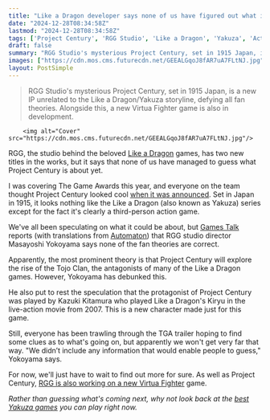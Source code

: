 ```yaml
---
title: "Like a Dragon developer says none of us have figured out what its new game Project Century is about because 'We didn’t include any information that would enable people to guess'"
date: "2024-12-28T08:34:58Z"
lastmod: "2024-12-28T08:34:58Z"
tags: ['Project Century', 'RGG Studio', 'Like a Dragon', 'Yakuza', 'Action', 'JRPG', 'Third-Person', 'Virtua Fighter', 'New IP', '1915 Japan']
draft: false
summary: "RGG Studio's mysterious Project Century, set in 1915 Japan, is a new IP unrelated to the Like a Dragon/Yakuza storyline, defying all fan theories.  Alongside this, a new Virtua Fighter game is also in development."
images: ["https://cdn.mos.cms.futurecdn.net/GEEALGqoJ8fAR7uA7FLtNJ.jpg"]
layout: PostSimple
---
```

> RGG Studio's mysterious Project Century, set in 1915 Japan, is a new IP unrelated to the Like a Dragon/Yakuza storyline, defying all fan theories.  Alongside this, a new Virtua Fighter game is also in development.


        <img alt="Cover" src="https://cdn.mos.cms.futurecdn.net/GEEALGqoJ8fAR7uA7FLtNJ.jpg"/>
        
RGG, the studio behind the beloved [Like a Dragon](https://www.gamesradar.com/like-a-dragon-infinite-wealth-review/) games, has two new titles in the works, but it says that none of us have managed to guess what Project Century is about yet.

I was covering The Game Awards this year, and everyone on the team thought Project Century looked cool [<u>when it was announced</u>](https://www.gamesradar.com/games/jrpg/like-a-dragon-studio-rgg-reveals-its-first-new-ip-in-6-years-it-doesnt-look-like-yakuza-and-its-set-in-1915-japan/). Set in Japan in 1915, it looks nothing like the Like a Dragon (also known as Yakuza) series except for the fact it's clearly a third-person action game.

We've all been speculating on what it could be about, but [<u>Games Talk</u>](https://gamestalk.net/post-196841/) reports (with translations from [<u>Automaton</u>](https://automaton-media.com/en/news/speculation-about-project-century-so-far-is-all-wrong-rgg-studio-head-says/)) that RGG studio director Masayoshi Yokoyama says none of the fan theories are correct.

Apparently, the most prominent theory is that Project Century will explore the rise of the Tojo Clan, the antagonists of many of the Like a Dragon games. However, Yokoyama has debunked this.

He also put to rest the speculation that the protagonist of Project Century was played by Kazuki Kitamura who played Like a Dragon's Kiryu in the live-action movie from 2007. This is a new character made just for this game.

Still, everyone has been trawling through the TGA trailer hoping to find some clues as to what's going on, but apparently we won't get very far that way. "We didn’t include any information that would enable people to guess," Yokoyama says.

For now, we'll just have to wait to find out more for sure. As well as Project Century, [<u>RGG is also working on a new Virtua Fighter</u>](https://www.gamesradar.com/news/live/game-awards-2024-everything-announced/) game.

*Rather than guessing what's coming next, why not look back at the *[<u><em>best Yakuza games</em></u>](https://www.gamesradar.com/best-yakuza-games/)* you can play right now.*
        
